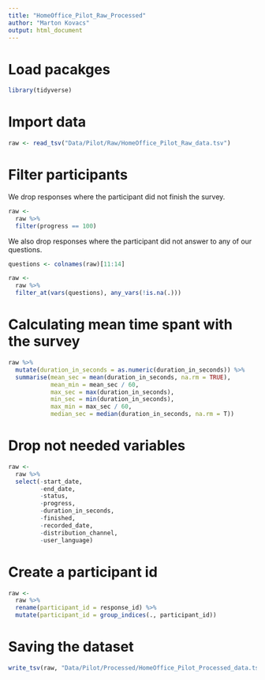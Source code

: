 ```yaml
---
title: "HomeOffice_Pilot_Raw_Processed"
author: "Marton Kovacs"
output: html_document
---
```


# Load pacakges

```r
library(tidyverse)
```

# Import data

```r
raw <- read_tsv("Data/Pilot/Raw/HomeOffice_Pilot_Raw_data.tsv")
```

# Filter participants

We drop responses where the participant did not finish the survey.

```r
raw <-
  raw %>% 
  filter(progress == 100)
```

We also drop responses where the participant did not answer to any of our questions.

```r
questions <- colnames(raw)[11:14]

raw <-
  raw %>% 
  filter_at(vars(questions), any_vars(!is.na(.)))
```

# Calculating mean time spant with the survey

```r
raw %>% 
  mutate(duration_in_seconds = as.numeric(duration_in_seconds)) %>% 
  summarise(mean_sec = mean(duration_in_seconds, na.rm = TRUE),
            mean_min = mean_sec / 60,
            max_sec = max(duration_in_seconds),
            min_sec = min(duration_in_seconds),
            max_min = max_sec / 60,
            median_sec = median(duration_in_seconds, na.rm = T))
```

# Drop not needed variables

```r
raw <-
  raw %>% 
  select(-start_date,
         -end_date,
         -status,
         -progress,
         -duration_in_seconds,
         -finished,
         -recorded_date,
         -distribution_channel,
         -user_language)
```

# Create a participant id

```r
raw <-
  raw %>% 
  rename(participant_id = response_id) %>% 
  mutate(participant_id = group_indices(., participant_id))
```

# Saving the dataset

```r
write_tsv(raw, "Data/Pilot/Processed/HomeOffice_Pilot_Processed_data.tsv")
```
